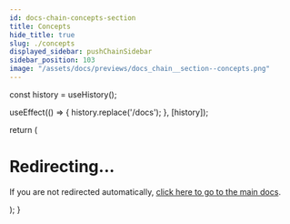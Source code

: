 ```yaml
---
id: docs-chain-concepts-section
title: Concepts
hide_title: true
slug: ./concepts
displayed_sidebar: pushChainSidebar
sidebar_position: 103
image: "/assets/docs/previews/docs_chain__section--concepts.png"
---
```



  const history = useHistory();
  
  useEffect(() => {
    history.replace('/docs');
  }, [history]);

  return (
    <div>
      <h1>Redirecting...</h1>
      <p>If you are not redirected automatically, <a href="/docs">click here to go to the main docs</a>.</p>
    </div>
  );
}

<ChainRedirect />